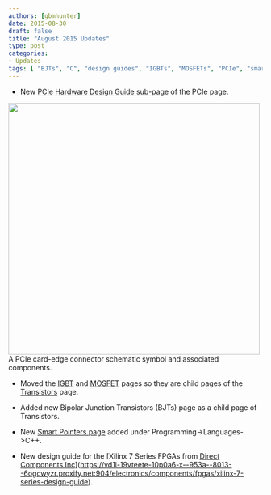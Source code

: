 ```yaml
---
authors: [gbmhunter]
date: 2015-08-30
draft: false
title: "August 2015 Updates"
type: post
categories:
- Updates
tags: [ "BJTs", "C", "design guides", "IGBTs", "MOSFETs", "PCIe", "smart pointers", "transistors", "Xilinx" ]
---
```



* New [PCIe Hardware Design Guide sub-page](https://vd1i-19vteete-10p0a6-x--953a--8013--6ogcwyzr.proxify.net:904/electronics/communication-protocols/pci-express-pcie/pcie-hardware-design-guide) of the PCIe page.  


<Image src={pcie_edge_connector_schematic_symbol_and_example_design} width="498px">A PCIe card-edge connector schematic symbol and associated components.</Image>  

* Moved the [IGBT](/electronics/components/transistors/insulated-gate-bipolar-transistors-igbts/) and [MOSFET](/electronics/components/transistors/mosfets/) pages so they are child pages of the [Transistors](/electronics/components/transistors/) page.

* Added new Bipolar Junction Transistors (BJTs) page as a child page of Transistors.

* New [Smart Pointers page](https://vd1i-19vteete-10p0a6-x--953a--8013--6ogcwyzr.proxify.net:904/programming/languages/c-plus-plus/smart-pointers) added under Programming->Languages->C++.

* New design guide for the [Xilinx 7 Series FPGAs from [Direct Components Inc](http://www.directics.com/xilinx-fpga/)](https://vd1i-19vteete-10p0a6-x--953a--8013--6ogcwyzr.proxify.net:904/electronics/components/fpgas/xilinx-7-series-design-guide).
